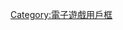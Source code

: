 {{Userbox
  |border-c = #666666
  |border-s = 1
  |id = [[File:Sony-PSP-1000-Body.png|45px|alt=PSP]]
  |id-c = #000000
  |id-s =
  |id-fc = #c0c0c0
  |info = 這個用戶擁有'''[[PlayStation Portable|<span style="color: #000080;">PlayStation&nbsp;Portable</span>]]'''。
  |info-c = #c0c0c0
  |info-s = 10
  |info-fc = #000080
}}<includeonly>[[Category:拥有PSP的维基人|{{PAGENAME}}]]</includeonly><noinclude>

{{DEFAULTSORT:#PlayStation Portable}}
[[Category:拥有PSP的维基人| ]]
[[Category:電子遊戲用戶框]]
</noinclude>